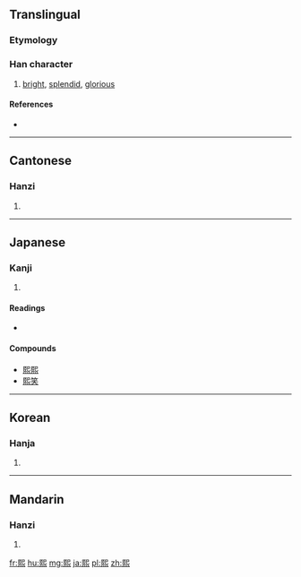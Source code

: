{{also|煕|熈|焈|凞}}
==Translingual==

===Etymology===
{{Han compound|巸|火|c1=p|c2=s|t2=fire|ls=psc|alt2=灬}}

===Han character===
{{Han char|rn=86|rad=火|as=10|sn=14|four=7733<sub>1</sub>|canj=尸山火 (SUF), X尸山火 (XSUF)}}

# [[bright]], [[splendid]], [[glorious]]

====References====
* {{Han ref|kx=0678.161|hdz=32226.060|uh=7199|ud=29081|bh=BAB3|bd=47795}}

----

==Cantonese==

===Hanzi===
{{yue-hanzi|jyut=|y=hei1}}

# {{defn|lang=yue|sort=火10}}

----

==Japanese==

===Kanji===
{{ja-kanji|grade=|rs=火10}}

# {{defn|lang=ja|sort=火10}}

====Readings====
* {{ja-readings|on=[[き]] (ki)|kun=[[ひかり]] (hikari), [[ひかる]] (hikaru)}}

====Compounds====
* [[熙熙]]
* [[熙笑]]

----

==Korean==

===Hanja===
{{ko-hanja|hangeul=희|eumhun=|rv=hui|mr=hŭi|y=huy}}

# {{defn|lang=ko|sort=火10}}

----

==Mandarin==

===Hanzi===
{{cmn-hanzi|pin=[[xī]] ([[xi1]]), [[yí]] ([[yi2]])|wg=hsi<sup>1</sup>, i<sup>2</sup>}}

# {{defn|lang=cmn|sort=火10}}

[[fr:熙]]
[[hu:熙]]
[[mg:熙]]
[[ja:熙]]
[[pl:熙]]
[[zh:熙]]